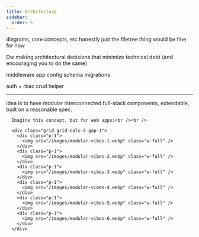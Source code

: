 ```yaml
---
title: Architecture
sidebar:
  order: 5
---
```


diagrams, core concepts, etc
honestly just the filetree thing would be fine for now

Dw making architectural decisions that minimize technical debt (and encouraging you to do the same)


middleware
app config
schema
migrations

auth + rbac
crud helper


---



idea is to have modular interconnected full-stack components, extendable, built on a reasonable spec.



      Imagine this concept, but for web apps:<br /><br />

      <div class="grid grid-cols-3 gap-1">
        <div class="p-1">
          <img src="/images/modular-vibes-1.webp" class="w-full" />
        </div>
        <div class="p-1">
          <img src="/images/modular-vibes-2.webp" class="w-full" />
        </div>
        <div class="p-1">
          <img src="/images/modular-vibes-3.webp" class="w-full" />
        </div>
        <div class="p-1">
          <img src="/images/modular-vibes-4.webp" class="w-full" />
        </div>
        <div class="p-1">
          <img src="/images/modular-vibes-5.webp" class="w-full" />
        </div>
        <div class="p-1">
          <img src="/images/modular-vibes-6.webp" class="w-full" />
        </div>
      </div>